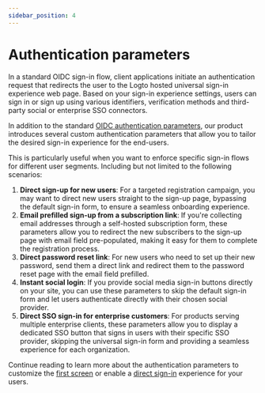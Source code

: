 ```yaml
---
sidebar_position: 4
---
```


# Authentication parameters

In a standard OIDC sign-in flow, client applications initiate an authentication request that redirects the user to the Logto hosted universal sign-in experience web page. Based on your sign-in experience settings, users can sign in or sign up using various identifiers, verification methods and third-party social or enterprise SSO connectors.

In addition to the standard [OIDC authentication parameters](https://openid.net/specs/openid-connect-core-1_0.html#AuthRequest), our product introduces several custom authentication parameters that allow you to tailor the desired sign-in experience for the end-users.

This is particularly useful when you want to enforce specific sign-in flows for different user segments. Including but not limited to the following scenarios:

1. **Direct sign-up for new users**: For a targeted registration campaign, you may want to direct new users straight to the sign-up page, bypassing the default sign-in form, to ensure a seamless onboarding experience.
2. **Email prefilled sign-up from a subscription link**: If you're collecting email addresses through a self-hosted subscription form, these parameters allow you to redirect the new subscribers to the sign-up page with email field pre-populated, making it easy for them to complete the registration process.
3. **Direct password reset link**: For new users who need to set up their new password, send them a direct link and redirect them to the password reset page with the email field prefilled.
4. **Instant social login**: If you provide social media sign-in buttons directly on your site, you can use these parameters to skip the default sign-in form and let users authenticate directly with their chosen social provider.
5. **Direct SSO sign-in for enterprise customers**: For products serving multiple enterprise clients, these parameters allow you to display a dedicated SSO button that signs in users with their specific SSO provider, skipping the universal sign-in form and providing a seamless experience for each organization.

Continue reading to learn more about the authentication parameters to customize the [first screen](/end-user-flows/authentication-parameters/first-screen) or enable a [direct sign-in](/end-user-flows/authentication-parameters/direct-sign-in) experience for your users.

